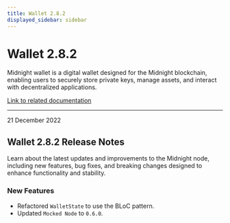 ```yaml
---
title: Wallet 2.8.2
displayed_sidebar: sidebar
---
```


# Wallet 2.8.2

Midnight wallet is a digital wallet designed for the Midnight blockchain, enabling users to securely store private keys, manage assets, and interact with decentralized applications.

[Link to related documentation](../../learn/introduction/wallets)


---

<div 
  style={{
    marginTop: '0',
    fontSize: '1rem',
    fontWeight: 'normal',
    marginBottom: '0.5rem'
  }}
>
  21 December 2022
</div>

## Wallet 2.8.2 Release Notes

Learn about the latest updates and improvements to the Midnight node, including new features, bug fixes, and breaking changes designed to enhance functionality and stability.

### New Features

- Refactored `WalletState` to use the BLoC pattern.
- Updated `Mocked Node` to `0.6.0`.
